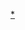 {{Navbox
|name  = 北海道放送主播
|title = [[北海道放送]][[新聞主播|主播]]
|titlestyle = background:#ff6
|groupstyle = text-align:right;background:#ff8;
|group1 = 男性
|list1  =  [[石崎輝明]] <!--  ---> -  [[小川和幸]] <!--  ---> -  [[加藤雅章]] <!--  ---> - [[鎌田強]] <!--  ---> - [[川畑恒一]] <!--  ---> -  [[近藤肇]] <!--  ---> -  [[櫻井宏 (主播)|櫻井宏]] <!--  ---> -  [[關博紀]] <!--  ---> -  [[卓田和廣]] <!--  ---> - [[田村英一]] <!--  ---> - [[内藤克]] <!--  ---> -  [[淵上紘行]] <!--  ---> - [[堀啓知]] <!--  ---> - [[水野善公]] <!--  ---> -  [[山内要一]] <!--  ---> - [[山崎英樹]] <!--  ---> 
|group2 = 女性
|list2  =  [[大栗麻未]] <!--  ---> - [[佐佐木佑花]] <!--  ---> -  [[佐藤彩]] <!--  ---> -  [[堰八紗也佳]] <!--  ---> -  [[高橋友理]] <!--  ---> -  [[船越由香里]]<!--  ---> -    [[室谷香菜子]] <!--  ---> 
}}<noinclude>
[[Category:北海道放送主播|*]]

</noinclude>
